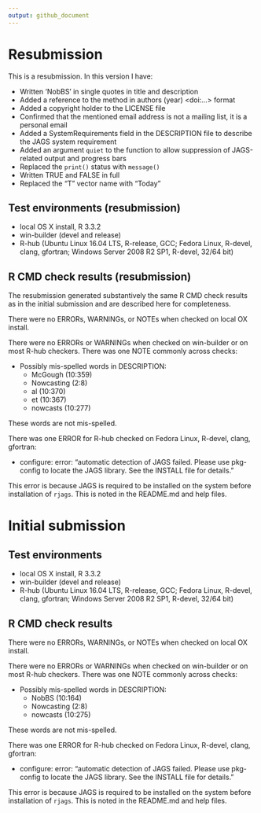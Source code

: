 ```yaml
---
output: github_document
---
```


# Resubmission

This is a resubmission. In this version I have:

* Written 'NobBS' in single quotes in title and description 
* Added a reference to the method in authors (year) <doi:...> format
* Added a copyright holder to the LICENSE file
* Confirmed that the mentioned email address is not a mailing list, it is a personal email
* Added a SystemRequirements field in the DESCRIPTION file to describe the JAGS system requirement
* Added an argument `quiet` to the function to allow suppression of JAGS-related output and progress bars
* Replaced the `print()` status with `message()`
* Written TRUE and FALSE in full
* Replaced the "T" vector name with "Today"

## Test environments (resubmission)
* local OS X install, R 3.3.2
* win-builder (devel and release)
* R-hub (Ubuntu Linux 16.04 LTS, R-release, GCC; Fedora Linux, R-devel, clang, gfortran; Windows Server 2008 R2 SP1, R-devel, 32/64 bit)

## R CMD check results (resubmission)

The resubmission generated substantively the same R CMD check results as in the initial submission and are described here for completeness. 

There were no ERRORs, WARNINGs, or NOTEs when checked on local OX install. 

There were no ERRORs or WARNINGs when checked on win-builder or on most R-hub checkers. There was one NOTE commonly across checks:

* Possibly mis-spelled words in DESCRIPTION:
  + McGough (10:359)
  + Nowcasting (2:8)
  + al (10:370)
  + et (10:367)
  + nowcasts (10:277)

These words are not mis-spelled.

There was one ERROR for R-hub checked on Fedora Linux, R-devel, clang, gfortran: 

* configure: error: "automatic detection of JAGS failed. Please use pkg-config to locate the JAGS library. See the INSTALL file for details."

This error is because JAGS is required to be installed on the system before installation of `rjags`.
This is noted in the README.md and help files. 


# Initial submission

## Test environments
* local OS X install, R 3.3.2
* win-builder (devel and release)
* R-hub (Ubuntu Linux 16.04 LTS, R-release, GCC; Fedora Linux, R-devel, clang, gfortran; Windows Server 2008 R2 SP1, R-devel, 32/64 bit)

## R CMD check results

There were no ERRORs, WARNINGs, or NOTEs when checked on local OX install. 

There were no ERRORs or WARNINGs when checked on win-builder or on most R-hub checkers. There was one NOTE commonly across checks:

* Possibly mis-spelled words in DESCRIPTION:
  + NobBS (10:164)
  + Nowcasting
  (2:8)
  + nowcasts (10:275)

These words are not mis-spelled.

There was one ERROR for R-hub checked on Fedora Linux, R-devel, clang, gfortran: 

* configure: error: "automatic detection of JAGS failed. Please use pkg-config to locate the JAGS library. See the INSTALL file for details."

This error is because JAGS is required to be installed on the system before installation of `rjags`.
This is noted in the README.md and help files. 

